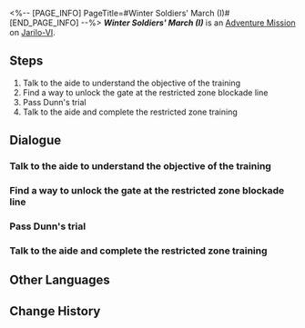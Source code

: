 <%-- [PAGE_INFO]
PageTitle=#Winter Soldiers' March (I)#
[END_PAGE_INFO] --%>
{{Stub|Dialogue.}}
{{Mission Infobox
|id            = 4071311
|title         = 
|image         = <!--Mission Winter Soldiers' March (I).png-->
|type          = Adventure
|event_name    = 
|chapter       = 
|requirements  = {{subst:void|<!--Unknown: {"Type":"Manual"}-->}}
|summary       = <!--official mission summary from Fate's Atlas-->
|characters    = Aide; Dunn; Trailblazer
|startLocation = [[Jarilo-VI]] - [[Silvermane Guard Restricted Zone]]
|world         = Jarilo-VI
|area          = Silvermane Guard Restricted Zone
|prev          = 
|next          = 
|rewards       = 
}}
'''''Winter Soldiers' March (I)''''' is an [[Adventure Mission]] on [[Jarilo-VI]].

==Steps==
# Talk to the aide to understand the objective of the training
# Find a way to unlock the gate at the restricted zone blockade line
# Pass Dunn's trial
# Talk to the aide and complete the restricted zone training

<!--
==Gameplay Notes==

--><!--
==Trial Character==

-->
==Dialogue==
{{Stub Dialogue}}

===Talk to the aide to understand the objective of the training{{subst:void|<!--407131101-->}}===
{{Mission Description|type=adventure|location=Silvermane Guard Restricted Zone|Dunn invites you to a joint training in the Silvermane Guard Restricted Zone.<br />Talk to the aide and get a sense of the objective of this training.}}
{{Dialogue Start}}
:{{tx}}
{{Dialogue End}}

===Find a way to unlock the gate at the restricted zone blockade line{{subst:void|<!--407131102-->}}===
{{Mission Description|type=adventure|location=Silvermane Guard Restricted Zone|update|Dunn invites you to a joint training in the Silvermane Guard Restricted Zone.<br />The first aim is to break through the blockade line in the restricted zone, so go ahead and find a way to open the gate.}}
{{Dialogue Start}}
:{{tx}}
{{Dialogue End}}

===Pass Dunn's trial{{subst:void|<!--407131104-->}}===
{{Mission Description|type=adventure|location=Silvermane Guard Restricted Zone|update|You successfully broke through the blockade line of the Silvermane Guard Restricted Zone. Defeat Dunn to conclude the training.}}
{{Dialogue Start}}
:{{tx}}
{{Dialogue End}}

===Talk to the aide and complete the restricted zone training{{subst:void|<!--407131105-->}}===
{{Mission Description|type=adventure|location=Silvermane Guard Restricted Zone|update|You passed the first restricted zone training.<br />Talk to the aide and collect your reward.}}
{{Dialogue Start}}
:{{tx}}
{{Dialogue End}}

==Other Languages==
{{Other Languages
|en   = Winter Soldiers' March (I)
|zhs  = 冬兵进行曲•其一
|zht  = 冬兵進行曲•其一
|ja   = 冬兵進行曲・その1
|ko   = 겨울 병사 행진곡•1
|es   = Marcha de los soldados invernales I
|fr   = Marche des soldats de l'hiver (I)
|ru   = Марш зимних солдат I
|th   = ลำนำทหารเหมันต์ 1
|vi   = Khúc Quân Hành Băng Giá-1
|de   = Marsch der Wintersoldaten (Teil 1)
|id   = Mars Tentara Musim Dingin (1)
|pt   = Marcha dos Soldados Invernais (I)
}}

==Change History==
{{Change History|1.0}}
